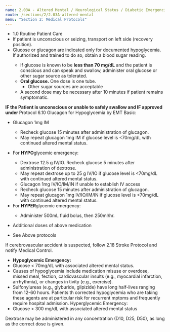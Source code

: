 ```yaml
---
name: 2.03A - Altered Mental / Neurological Status / Diabetic Emergencies / Coma - Adult
route: /sections/2/2.03A-altered-mental
menu: "Section 2: Medical Protocols"
---
```



<EMTLevel level="basic">
  <ul>
    <li>
      <MyLink to="/sections/1/1.0-routine-patient-care">
        1.0 Routine Patient Care
      </MyLink>
    </li>
    <li>
      If patient is unconscious or seizing, transport on left side (recovery position).
    </li>
    <li>
      Glucose or glucagon are indicated only for documented hypoglycemia. If
      authorized and trained to do so, obtain a blood sugar reading.
    </li>
    <ul>
      <li>
        If glucose is known to be <strong>less than 70 mg/dL</strong> and the patient is conscious and
        can speak and swallow, administer oral glucose or other sugar source as
        tolerated.
      </li>
      <li>
        <strong>Oral glucose.</strong> One dose is one tube.
        <ul>
          <li>Other sugar sources are acceptable</li>
        </ul>
      </li>
      <li>
        A second dose may be necessary after 10 minutes if patient remains
        symptomatic.
      </li>
    </ul>
  </ul>
  <strong>
    IF the Patient is unconscious or unable to safely swallow and IF approved
    under
  </strong>
  <MyLink to="@TODO">
    Protocol 6.10 Glucagon for Hypoglycemia by EMT Basic:
  </MyLink>
  <ul>
    <li>Glucagon 1mg IM</li>
    <ul>
      <li>
        Recheck glucose 15 minutes after administration of glucagon.
      </li>
      <li>
        May repeat glucagon 1mg IM if glucose level is &lt;70mg/dL with
        continued altered mental status.
      </li>
    </ul>
  </ul>
</EMTLevel>

<EMTLevel level="advanced">
  <ul>
   <li>
     For <strong>HYPO</strong>glycemic emergency:
   </li>
   <ul>
    <li>
      Dextrose 12.5 g IV/IO. Recheck glucose 5 minutes after administration of
      dextrose.
    </li>
    <li>
      May repeat dextrose up to 25 g IV/IO if glucose level is &lt;70mg/dL with
      continued altered mental status.
    </li>
    <li>
      Glucagon 1mg IV/IO/IM/IN if unable to establish IV access
    </li>
    <li>
      Recheck glucose 15 minutes after administration of glucagon.
    </li>
    <li>
      May repeat glucagon 1mg IV/IO/IM/IN if glucose level is &lt;70mg/dL
      with continued altered mental status.
    </li>
  </ul>
  <li>
    For <strong>HYPER</strong>glycemic emergency:
  </li>
    <ul>
      <li>
        Administer 500mL fluid bolus, then 250ml/hr.
      </li>
    </ul>
  </ul>
</EMTLevel>
<EMTLevel level="advanced" medControl={true}>
  <ul>
    <li>Additional doses of above medication</li>
  </ul>
</EMTLevel>
<EMTLevel level="paramedic">
  <ul>
    <li>See Above protocols</li>
  </ul>
</EMTLevel>

<Caution id="caution-1">
  If cerebrovascular accident is suspected, follow

  <MyLink to="@TODO">
    2.18 Stroke Protocol
  </MyLink>
  and notify Medical Control.
</Caution>

<Note id="note-1" alignment="left">
  <ul>
    <li>
      <strong>
        Hypoglycemic Emergency:
      </strong>
    </li>
    <li>
      Glucose &lt; 70mg/dL with associated altered mental status.
    </li>
    <li>
      Causes of hypoglycemia include medication misuse or overdose, missed meal,
      fection, cardiovascular insults (e.g., myocardial infarction, arrhythmia), or changes in
      tivity (e.g., exercise).
    </li>
    <li>
      Sulfonylureas (e.g., glyburide, glipizide) have long half-lives ranging from 12-60 hours. Patients
      th corrected hypoglycemia who are taking these agents are at particular risk for recurrent
      mptoms and frequently require hospital admission.
      Hyperglycemic Emergency:
    </li>
    <li>
      Glucose &gt; 300 mg/dL with associated altered mental status
    </li>
  </ul>
</Note>
<Note id="note-2">
  Dextrose may be administered in any concentration (D10, D25, D50), as long as the correct dose
is given.
</Note>

